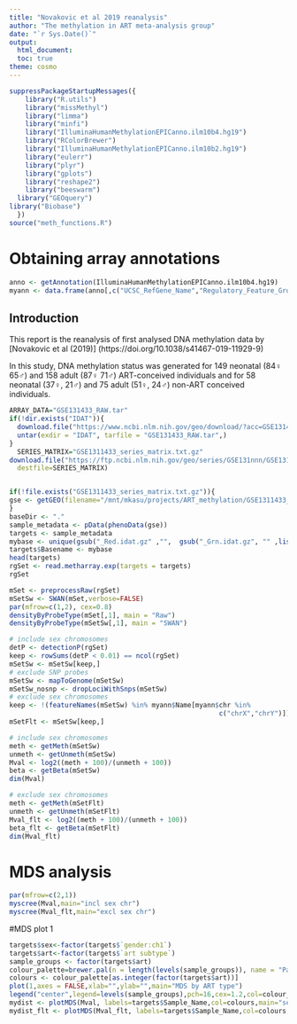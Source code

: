 ```yaml
---
title: "Novakovic et al 2019 reanalysis"
author: "The methylation in ART meta-analysis group"
date: "`r Sys.Date()`"
output:
  html_document:
  toc: true
theme: cosmo
---
```


```r
suppressPackageStartupMessages({
    library("R.utils")
    library("missMethyl")
    library("limma")
    library("minfi")
    library("IlluminaHumanMethylationEPICanno.ilm10b4.hg19")
    library("RColorBrewer")
    library("IlluminaHumanMethylationEPICanno.ilm10b2.hg19")
    library("eulerr")
    library("plyr")
    library("gplots")
    library("reshape2")
    library("beeswarm")
  library("GEOquery")
library("Biobase")
  })
source("meth_functions.R")
```
# Obtaining array annotations

```r
anno <- getAnnotation(IlluminaHumanMethylationEPICanno.ilm10b4.hg19)
myann <- data.frame(anno[,c("UCSC_RefGene_Name","Regulatory_Feature_Group")])
```


## Introduction
  
This report is the reanalysis of first analysed DNA methylation data by
[Novakovic et al (2019)] (https://doi.org/10.1038/s41467-019-11929-9)

In this study,  DNA methylation status was generated for 149 neonatal (84♀ 65♂) and 158 adult (87♀ 71♂) 
ART-conceived individuals and for 58 neonatal (37♀, 21♂) and 75 adult (51♀, 24♂) non-ART conceived individuals.


```r
ARRAY_DATA="GSE131433_RAW.tar"
if(!dir.exists("IDAT")){
  download.file("https://www.ncbi.nlm.nih.gov/geo/download/?acc=GSE131433&format=file",destfile=ARRAY_DATA) 
  untar(exdir = "IDAT", tarfile = "GSE131433_RAW.tar",)
}
  SERIES_MATRIX="GSE1311433_series_matrix.txt.gz"
download.file("https://ftp.ncbi.nlm.nih.gov/geo/series/GSE131nnn/GSE131433/matrix/GSE131433_series_matrix.txt.gz", 
  destfile=SERIES_MATRIX)


if(!file.exists("GSE1311433_series_matrix.txt.gz")){
gse <- getGEO(filename="/mnt/mkasu/projects/ART_methylation/GSE1311433_series_matrix.txt.gz")
}
baseDir <- "."
sample_metadata <- pData(phenoData(gse))
targets <- sample_metadata
mybase <- unique(gsub("_Red.idat.gz" ,"",  gsub("_Grn.idat.gz", "" ,list.files(".",pattern = "GSM",recursive = TRUE))))
targets$Basename <- mybase
head(targets)
rgSet <- read.metharray.exp(targets = targets)
rgSet

```

```r
mSet <- preprocessRaw(rgSet)
mSetSw <- SWAN(mSet,verbose=FALSE)
par(mfrow=c(1,2), cex=0.8)
densityByProbeType(mSet[,1], main = "Raw")
densityByProbeType(mSetSw[,1], main = "SWAN")
```


```r
# include sex chromosomes
detP <- detectionP(rgSet)
keep <- rowSums(detP < 0.01) == ncol(rgSet)
mSetSw <- mSetSw[keep,]
# exclude SNP probes
mSetSw <- mapToGenome(mSetSw)
mSetSw_nosnp <- dropLociWithSnps(mSetSw)
# exclude sex chromosomes
keep <- !(featureNames(mSetSw) %in% myann$Name[myann$chr %in% 
                                                     c("chrX","chrY")])
mSetFlt <- mSetSw[keep,]
```

```r
# include sex chromosomes
meth <- getMeth(mSetSw)
unmeth <- getUnmeth(mSetSw)
Mval <- log2((meth + 100)/(unmeth + 100))
beta <- getBeta(mSetSw)
dim(Mval)

# exclude sex chromosomes
meth <- getMeth(mSetFlt)
unmeth <- getUnmeth(mSetFlt)
Mval_flt <- log2((meth + 100)/(unmeth + 100))
beta_flt <- getBeta(mSetFlt)
dim(Mval_flt)

```
# MDS analysis

```r
par(mfrow=c(2,1))  
myscree(Mval,main="incl sex chr")
myscree(Mval_flt,main="excl sex chr")
```

#MDS plot 1

```r
targets$sex<-factor(targets$`gender:ch1`)
targets$art<-factor(targets$`art subtype`)
sample_groups <- factor(targets$art)
colour_palette=brewer.pal(n = length(levels(sample_groups)), name = "Paired")
colours <- colour_palette[as.integer(factor(targets$art))]
plot(1,axes = FALSE,xlab="",ylab="",main="MDS by ART type")
legend("center",legend=levels(sample_groups),pch=16,cex=1.2,col=colour_palette)
mydist <- plotMDS(Mval, labels=targets$Sample_Name,col=colours,main="sex chromosomes included")
mydist_flt <- plotMDS(Mval_flt, labels=targets$Sample_Name,col=colours,main="sex chromosomes excluded")
```
